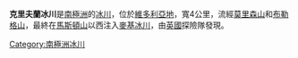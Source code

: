 {{Coord|76|55|S|162|1|E|source:GNIS|display=title}}

'''克里夫蘭冰川'''是[[南極洲|南極洲]]的[[冰川|冰川]]，位於[[維多利亞地|維多利亞地]]，寬4公里，流經[[莫里森山_(維多利亞地)|莫里森山]]和[[布勒格山|布勒格山]]，最終在[[馬斯頓山|馬斯頓山]]以西注入[[麥基冰川|麥基冰川]]，由[[英國|英國]]探險隊發現。

{{usgs-gazetteer|id=2877}}

{{DEFAULTSORT:Cleveland Glacier}}
[[Category:南極洲冰川|Category:南極洲冰川]]


{{ScottCoast-geo-stub}}
